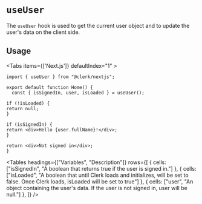 
# `useUser`

The `useUser` hook is used to get the current user object and to update the user's data on the client side.

## Usage

<Tabs items={['Next.js']} defaultIndex="1" >
<Tab>
```tsx copy filename="pages/index.tsx"
import { useUser } from "@clerk/nextjs";

export default function Home() {
  const { isSignedIn, user, isLoaded } = useUser();

if (!isLoaded) {
return null;
}

if (isSignedIn) {
return <div>Hello {user.fullName}!</div>;
}

return <div>Not signed in</div>;
}

```
</Tab>
</Tabs>



<Tables headings={["Variables", "Description"]} rows={[
    {
      cells: ["isSignedIn", "A boolean that returns true if the user is signed in."]
    },
    {
      cells: ["isLoaded", "A boolean that until Clerk loads and initializes, will be set to false. Once Clerk loads, isLoaded will be set to true"]
    },
    {
      cells: ["user", "An object containing the user's data. If the user is not signed in, user will be null."]
    },
  ]} />

